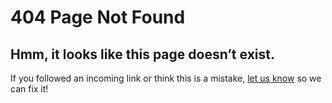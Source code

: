 # 404 Page Not Found
## Hmm, it looks like this page doesn’t exist.

If you followed an incoming link or think this is a mistake, [let us know](https://github.com/axelarnetwork/axelar-docs/issues/new) so we can fix it!